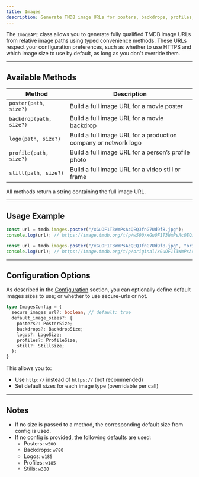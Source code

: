 ```yaml
---
title: Images
description: Generate TMDB image URLs for posters, backdrops, profiles, logos, and stills.
---
```



The `ImageAPI` class allows you to generate fully qualified TMDB image URLs from relative image paths using typed convenience methods.
These URLs respect your configuration preferences, such as whether to use HTTPS and which image size to use by default, as long as you don't override them.

---

## Available Methods

| Method      | Description |
|-------------|-------------|
| `poster(path, size?)`   | Build a full image URL for a movie poster |
| `backdrop(path, size?)` | Build a full image URL for a movie backdrop |
| `logo(path, size?)`     | Build a full image URL for a production company or network logo |
| `profile(path, size?)`  | Build a full image URL for a person’s profile photo |
| `still(path, size?)`    | Build a full image URL for a video still or frame |

All methods return a string containing the full image URL.

---

## Usage Example

```ts
const url = tmdb.images.poster("/xGuOF1T3WmPsAcQEQJfnG7Ud9f8.jpg");
console.log(url); // https://image.tmdb.org/t/p/w500/xGuOF1T3WmPsAcQEQJfnG7Ud9f8.jpg

const url = tmdb.images.poster("/xGuOF1T3WmPsAcQEQJfnG7Ud9f8.jpg", "original");
console.log(url); // https://image.tmdb.org/t/p/original/xGuOF1T3WmPsAcQEQJfnG7Ud9f8.jpg
```

---

## Configuration Options

As described in the [Configuration](/docs/configuration) section, you can optionally define default images sizes to use; or whether to use secure-urls or not.

```ts
type ImagesConfig = {
  secure_images_url?: boolean; // default: true
  default_image_sizes?: {
    posters?: PosterSize;
    backdrops?: BackdropSize;
    logos?: LogoSize;
    profiles?: ProfileSize;
    still?: StillSize;
  };
}
```

This allows you to:
- Use `http://` instead of `https://` (not recommended)
- Set default sizes for each image type (overridable per call)

---

## Notes

- If no size is passed to a method, the corresponding default size from config is used.
- If no config is provided, the following defaults are used:
  - Posters: `w500`
  - Backdrops: `w780`
  - Logos: `w185`
  - Profiles: `w185`
  - Stills: `w300`